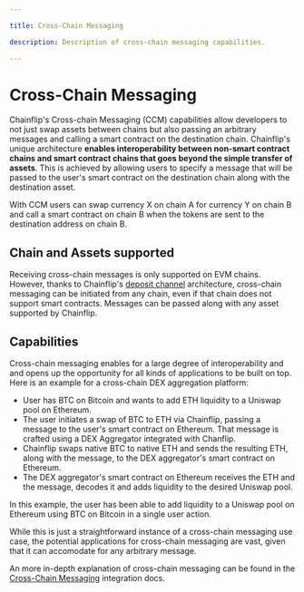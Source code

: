```yaml
---

title: Cross-Chain Messaging

description: Description of cross-chain messaging capabilities.

---
```



# Cross-Chain Messaging

Chainflip's Cross-chain Messaging (CCM) capabilities allow developers to not just swap assets between chains but also passing an arbitrary messages and calling a smart contract on the destination chain. Chainflip's unique architecture **enables interoperability between non-smart contract chains and smart contract chains that goes beyond the simple transfer of assets**. This is achieved by allowing users to specify a message that will be passed to the user's smart contract on the destination chain along with the destination asset.

With CCM users can swap currency X on chain A for currency Y on chain B and call a smart contract on chain B when the tokens are sent to the destination address on chain B.


## Chain and Assets supported

Receiving cross-chain messages is only supported on EVM chains. However, thanks to Chainflip's [deposit channel](deposit-channels-and-brokers.md) architecture, cross-chain messaging can be initiated from any chain, even if that chain does not support smart contracts. Messages can be passed along with any asset supported by Chainflip.

## Capabilities

Cross-chain messaging enables for a large degree of interoperability and and opens up the opportunity for all kinds of applications to be built on top. Here is an example for a cross-chain DEX aggregation platform:

- User has BTC on Bitcoin and wants to add ETH liquidity to a Uniswap pool on Ethereum.
- The user initiates a swap of BTC to ETH via Chainflip, passing a message to the user's smart contract on Ethereum. That message is crafted using a DEX Aggregator integrated with Chanflip.
- Chainflip swaps native BTC to native ETH and sends the resulting ETH, along with the message, to the DEX aggregator's smart contract on Ethereum.
- The DEX aggregator's smart contract on Ethereum receives the ETH and the message, decodes it and adds liquidity to the desired Uniswap pool.

In this example, the user has been able to add liquidity to a Uniswap pool on Ethereum using BTC on Bitcoin in a single user action. 

While this is just a straightforward instance of a cross-chain messaging use case, the potential applications for cross-chain messaging are vast, given that it can accomodate for any arbitrary message.

<Callout type="info">

An more in-depth explanation of cross-chain messaging can be found in the [Cross-Chain Messaging](../../integration/swapping-and-aggregation/cross-chain-messaging.md) integration docs.

</Callout>
